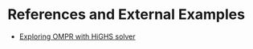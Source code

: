 # References and External Examples {.unnumbered}

- [Exploring OMPR with HiGHS solver](https://www.notesofdabbler.com/posts/post_2022_09_11/)